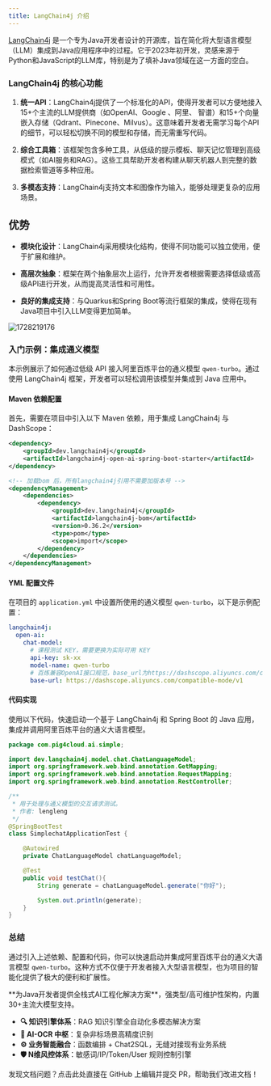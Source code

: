 ```yaml
---
title: LangChain4j 介绍
---
```


[LangChain4j](https://docs.langchain4j.dev/)  是一个专为Java开发者设计的开源库，旨在简化将大型语言模型（LLM）集成到Java应用程序中的过程。它于2023年初开发，灵感来源于Python和JavaScript的LLM库，特别是为了填补Java领域在这一方面的空白。

### LangChain4j 的核心功能

1. **统一API**：LangChain4j提供了一个标准化的API，使得开发者可以方便地接入15+个主流的LLM提供商（如OpenAI、Google 、阿里、 智谱）和15+个向量嵌入存储（Qdrant、Pinecone、Milvus）。这意味着开发者无需学习每个API的细节，可以轻松切换不同的模型和存储，而无需重写代码。

2. **综合工具箱**：该框架包含多种工具，从低级的提示模板、聊天记忆管理到高级模式（如AI服务和RAG）。这些工具帮助开发者构建从聊天机器人到完整的数据检索管道等多种应用。

3. **多模态支持**：LangChain4j支持文本和图像作为输入，能够处理更复杂的应用场景。

## 优势

* **模块化设计**：LangChain4j采用模块化结构，使得不同功能可以独立使用，便于扩展和维护。

* **高层次抽象**：框架在两个抽象层次上运行，允许开发者根据需要选择低级或高级API进行开发，从而提高灵活性和可用性。

* **良好的集成支持**：与Quarkus和Spring Boot等流行框架的集成，使得在现有Java项目中引入LLM变得更加简单。

![1728219176](https://minio.pigx.top/oss/202410/1728219176.png)

### 入门示例：集成通义模型

本示例展示了如何通过低级 API 接入阿里百炼平台的通义模型 `qwen-turbo`。通过使用 LangChain4j 框架，开发者可以轻松调用该模型并集成到 Java 应用中。

#### Maven 依赖配置

首先，需要在项目中引入以下 Maven 依赖，用于集成 LangChain4j 与 DashScope：

```xml
<dependency>
    <groupId>dev.langchain4j</groupId>
    <artifactId>langchain4j-open-ai-spring-boot-starter</artifactId>
</dependency>

<!-- 加载bom 后，所有langchain4j引用不需要加版本号 -->
<dependencyManagement>
    <dependencies>
        <dependency>
            <groupId>dev.langchain4j</groupId>
            <artifactId>langchain4j-bom</artifactId>
            <version>0.36.2</version>
            <type>pom</type>
            <scope>import</scope>
        </dependency>
    </dependencies>
</dependencyManagement>
```

#### YML 配置文件

在项目的 `application.yml` 中设置所使用的通义模型 `qwen-turbo`，以下是示例配置：

```yaml
langchain4j:
  open-ai:
    chat-model:
      # 课程测试 KEY，需要更换为实际可用 KEY	
      api-key: sk-xx
      model-name: qwen-turbo
      # 百炼兼容OpenAI接口规范，base_url为https://dashscope.aliyuncs.com/compatible-mode/v1
      base-url: https://dashscope.aliyuncs.com/compatible-mode/v1
```

#### 代码实现

使用以下代码，快速启动一个基于 LangChain4j 和 Spring Boot 的 Java 应用，集成并调用阿里百炼平台的通义大语言模型。

```java
package com.pig4cloud.ai.simple;

import dev.langchain4j.model.chat.ChatLanguageModel;
import org.springframework.web.bind.annotation.GetMapping;
import org.springframework.web.bind.annotation.RequestMapping;
import org.springframework.web.bind.annotation.RestController;

/**
 * 用于处理与通义模型的交互请求测试。
 * 作者: lengleng
 */
@SpringBootTest
class SimplechatApplicationTest {

    @Autowired
    private ChatLanguageModel chatLanguageModel;

    @Test
    public void testChat(){
        String generate = chatLanguageModel.generate("你好");

        System.out.println(generate);
    }
}
```

### 总结

通过引入上述依赖、配置和代码，你可以快速启动并集成阿里百炼平台的通义大语言模型 `qwen-turbo`。这种方式不仅便于开发者接入大型语言模型，也为项目的智能化提供了极大的便利和扩展性。

<Card title="PIG AI应用开发平台 | 适合中大型企业构建自主可控的AI中台" icon="link" href="https://ai.pig4cloud.com">
**为Java开发者提供全栈式AI工程化解决方案**，强类型/高可维护性架构，内置30+主流大模型支持。

- **🔍 知识引擎体系**：RAG 知识引擎全自动化多模态解决方案
- **📝 AI-OCR 中枢**：复杂非标场景高精度识别
- **⚙️ 业务智能融合**：函数编排 + Chat2SQL，无缝对接现有业务系统
- **🛡️ N维风控体系**：敏感词/IP/Token/User 规则控制引擎
</Card>

<Card title="文档有误？请协助编辑" icon="pencil" href="https://github.com/javaai-pig4cloud-com/javaai-docs/edit/main/docs/02LangChain4j介绍.mdx">
  发现文档问题？点击此处直接在 GitHub 上编辑并提交 PR，帮助我们改进文档！
</Card>